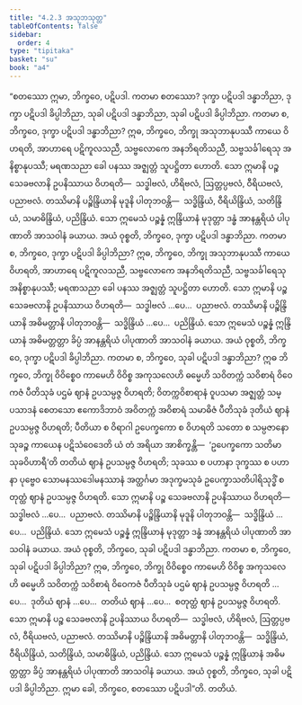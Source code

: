 ```yaml
---
title: "4.2.3 အသုဘသုတ္တ"
tableOfContents: false
sidebar:
  order: 4
type: "tipitaka"
basket: "su"
book: "a4"
---
```



<DynamicBreadcrumb />

<Division number="163" book="a4">

<Paragraph number="963" book="a4">
“စတဿော ဣမာ, ဘိက္ခဝေ, ပဋိပဒါ. ကတမာ စတဿော? ဒုက္ခာ ပဋိပဒါ ဒန္ဓာဘိညာ, ဒုက္ခာ ပဋိပဒါ ခိပ္ပါဘိညာ, သုခါ ပဋိပဒါ ဒန္ဓာဘိညာ, သုခါ ပဋိပဒါ ခိပ္ပါဘိညာ.
</Paragraph>

<Paragraph number="964" book="a4">
ကတမာ စ, ဘိက္ခဝေ, ဒုက္ခာ ပဋိပဒါ ဒန္ဓာဘိညာ? ဣဓ, ဘိက္ခဝေ, ဘိက္ခု အသုဘာနုပဿီ ကာယေ ဝိဟရတိ, အာဟာရေ ပဋိကူလသညီ, သဗ္ဗလောကေ အနဘိရတိသညီ, သဗ္ဗသင်္ခါရေသု အနိစ္စာနုပဿီ; မရဏသညာ ခေါ ပနဿ အဇ္ဈတ္တံ သူပဋ္ဌိတာ ဟောတိ. သော ဣမာနိ ပဉ္စ သေခဗလာနိ ဥပနိဿာယ ဝိဟရတိ—  သဒ္ဓါဗလံ, ဟိရိဗလံ, ဩတ္တပ္ပဗလံ, ဝီရိယဗလံ, ပညာဗလံ. တဿိမာနိ ပဉ္စိန္ဒြိယာနိ မုဒူနိ ပါတုဘဝန္တိ—  သဒ္ဓိန္ဒြိယံ, ဝီရိယိန္ဒြိယံ, သတိန္ဒြိယံ, သမာဓိန္ဒြိယံ, ပညိန္ဒြိယံ. သော ဣမေသံ ပဉ္စန္နံ ဣန္ဒြိယာနံ မုဒုတ္တာ ဒန္ဓံ အာနန္တရိယံ ပါပုဏာတိ အာသဝါနံ ခယာယ. အယံ ဝုစ္စတိ, ဘိက္ခဝေ, ဒုက္ခာ ပဋိပဒါ ဒန္ဓာဘိညာ.
</Paragraph>

<Paragraph number="965" book="a4">
ကတမာ စ, ဘိက္ခဝေ, ဒုက္ခာ ပဋိပဒါ ခိပ္ပါဘိညာ? ဣဓ, ဘိက္ခဝေ, ဘိက္ခု အသုဘာနုပဿီ ကာယေ ဝိဟရတိ, အာဟာရေ ပဋိကူလသညီ, သဗ္ဗလောကေ အနဘိရတိသညီ, သဗ္ဗသင်္ခါရေသု အနိစ္စာနုပဿီ; မရဏသညာ ခေါ ပနဿ အဇ္ဈတ္တံ သူပဋ္ဌိတာ ဟောတိ. သော ဣမာနိ ပဉ္စ သေခဗလာနိ ဥပနိဿာယ ဝိဟရတိ—  သဒ္ဓါဗလံ …ပေ…  ပညာဗလံ. တဿိမာနိ ပဉ္စိန္ဒြိယာနိ အဓိမတ္တာနိ ပါတုဘဝန္တိ—  သဒ္ဓိန္ဒြိယံ …ပေ…  ပညိန္ဒြိယံ. သော ဣမေသံ ပဉ္စန္နံ ဣန္ဒြိယာနံ အဓိမတ္တတ္တာ ခိပ္ပံ အာနန္တရိယံ ပါပုဏာတိ အာသဝါနံ ခယာယ. အယံ ဝုစ္စတိ, ဘိက္ခဝေ, ဒုက္ခာ ပဋိပဒါ ခိပ္ပါဘိညာ.
</Paragraph>

<Paragraph number="966" book="a4">
ကတမာ စ, ဘိက္ခဝေ, သုခါ ပဋိပဒါ ဒန္ဓာဘိညာ? ဣဓ ဘိက္ခဝေ, ဘိက္ခု ဝိဝိစ္စေဝ ကာမေဟိ ဝိဝိစ္စ အကုသလေဟိ ဓမ္မေဟိ သဝိတက္ကံ သဝိစာရံ ဝိဝေကဇံ ပီတိသုခံ ပဌမံ ဈာနံ ဥပသမ္ပဇ္ဇ ဝိဟရတိ; ဝိတက္ကဝိစာရာနံ ဝူပသမာ အဇ္ဈတ္တံ သမ္ပသာဒနံ စေတသော ဧကောဒိဘာဝံ အဝိတက္ကံ အဝိစာရံ သမာဓိဇံ ပီတိသုခံ ဒုတိယံ ဈာနံ ဥပသမ္ပဇ္ဇ ဝိဟရတိ; ပီတိယာ စ ဝိရာဂါ ဥပေက္ခကော စ ဝိဟရတိ သတော စ သမ္ပဇာနော သုခဉ္စ ကာယေန ပဋိသံဝေဒေတိ ယံ တံ အရိယာ အာစိက္ခန္တိ—  ‘ဥပေက္ခကော သတိမာ သုခဝိဟာရီ’တိ တတိယံ ဈာနံ ဥပသမ္ပဇ္ဇ ဝိဟရတိ; သုခဿ စ ပဟာနာ ဒုက္ခဿ စ ပဟာနာ ပုဗ္ဗေဝ သောမနဿဒေါမနဿာနံ အတ္ထင်္ဂမာ အဒုက္ခမသုခံ ဥပေက္ခာသတိပါရိသုဒ္ဓိံ စတုတ္ထံ ဈာနံ ဥပသမ္ပဇ္ဇ ဝိဟရတိ. သော ဣမာနိ ပဉ္စ သေခဗလာနိ ဥပနိဿာယ ဝိဟရတိ—  သဒ္ဓါဗလံ …ပေ…  ပညာဗလံ. တဿိမာနိ ပဉ္စိန္ဒြိယာနိ မုဒူနိ ပါတုဘဝန္တိ—  သဒ္ဓိန္ဒြိယံ …ပေ…  ပညိန္ဒြိယံ. သော ဣမေသံ ပဉ္စန္နံ ဣန္ဒြိယာနံ မုဒုတ္တာ ဒန္ဓံ အာနန္တရိယံ ပါပုဏာတိ အာသဝါနံ ခယာယ. အယံ ဝုစ္စတိ, ဘိက္ခဝေ, သုခါ ပဋိပဒါ ဒန္ဓာဘိညာ.
</Paragraph>

<Paragraph number="967" book="a4">
ကတမာ စ, ဘိက္ခဝေ, သုခါ ပဋိပဒါ ခိပ္ပါဘိညာ? ဣဓ, ဘိက္ခဝေ, ဘိက္ခု ဝိဝိစ္စေဝ ကာမေဟိ ဝိဝိစ္စ အကုသလေဟိ ဓမ္မေဟိ သဝိတက္ကံ သဝိစာရံ ဝိဝေကဇံ ပီတိသုခံ ပဌမံ ဈာနံ ဥပသမ္ပဇ္ဇ ဝိဟရတိ …ပေ…  ဒုတိယံ ဈာနံ …ပေ…  တတိယံ ဈာနံ …ပေ…  စတုတ္ထံ ဈာနံ ဥပသမ္ပဇ္ဇ ဝိဟရတိ. သော ဣမာနိ ပဉ္စ သေခဗလာနိ ဥပနိဿာယ ဝိဟရတိ—  သဒ္ဓါဗလံ, ဟိရိဗလံ, ဩတ္တပ္ပဗလံ, ဝီရိယဗလံ, ပညာဗလံ. တဿိမာနိ ပဉ္စိန္ဒြိယာနိ အဓိမတ္တာနိ ပါတုဘဝန္တိ—  သဒ္ဓိန္ဒြိယံ, ဝီရိယိန္ဒြိယံ, သတိန္ဒြိယံ, သမာဓိန္ဒြိယံ, ပညိန္ဒြိယံ. သော ဣမေသံ ပဉ္စန္နံ ဣန္ဒြိယာနံ အဓိမတ္တတ္တာ ခိပ္ပံ အာနန္တရိယံ ပါပုဏာတိ အာသဝါနံ ခယာယ. အယံ ဝုစ္စတိ, ဘိက္ခဝေ, သုခါ ပဋိပဒါ ခိပ္ပါဘိညာ. ဣမာ ခေါ, ဘိက္ခဝေ, စတဿော ပဋိပဒါ”တိ.

</Paragraph>
</Division>

<Paragraph number="968" type="center" book="a4">
တတိယံ.
</Paragraph>